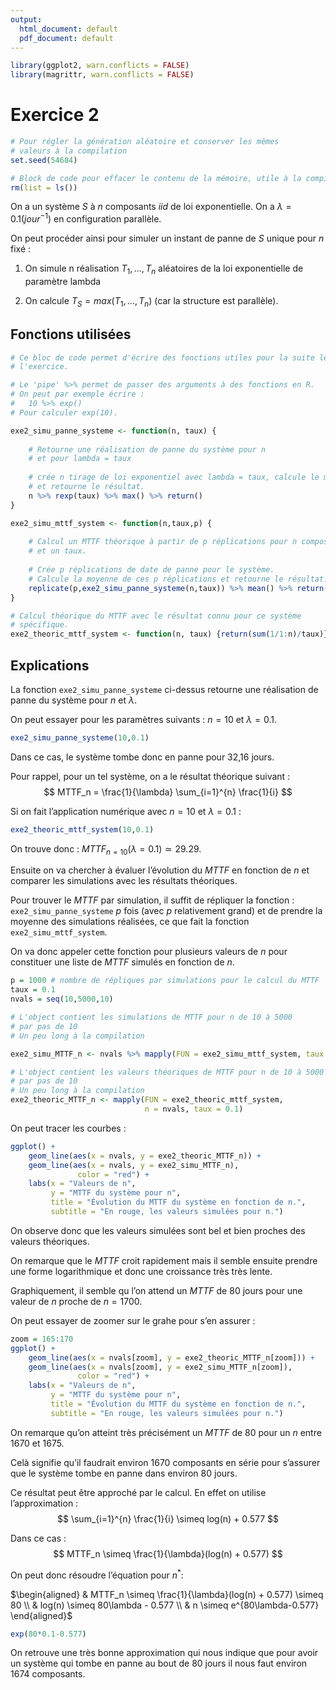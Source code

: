```yaml
---
output:
  html_document: default
  pdf_document: default
---
```

```r
library(ggplot2, warn.conflicts = FALSE)
library(magrittr, warn.conflicts = FALSE)
```

\newpage

# Exercice 2

```r
# Pour régler la génération aléatoire et conserver les mêmes
# valeurs à la compilation
set.seed(54684)

# Block de code pour effacer le contenu de la mémoire, utile à la compilation
rm(list = ls())
```


On a un système $S$ à $n$ composants $iid$ de loi exponentielle.
On a $\lambda = 0.1(jour^{-1})$ en configuration parallèle.

On peut procéder ainsi pour simuler un instant de panne de $S$ unique pour $n$ fixé :

1. On simule n réalisation $T_1,...,T_n$ aléatoires de la loi exponentielle
de paramètre lambda

2. On calcule $T_S = max(T_1,...,T_n)$ (car la structure est parallèle).

## Fonctions utilisées

```r

# Ce bloc de code permet d'écrire des fonctions utiles pour la suite le
# l'exercice.

# Le 'pipe' %>% permet de passer des arguments à des fonctions en R.
# On peut par exemple écrire :
#   10 %>% exp()
# Pour calculer exp(10).

exe2_simu_panne_systeme <- function(n, taux) {
    
    # Retourne une réalisation de panne du système pour n
    # et pour lambda = taux
    
    # crée n tirage de loi exponentiel avec lambda = taux, calcule le maximum
    # et retourne le résultat.
    n %>% rexp(taux) %>% max() %>% return()
}

exe2_simu_mttf_system <- function(n,taux,p) {
    
    # Calcul un MTTF théorique à partir de p réplications pour n composants
    # et un taux.
    
    # Crée p réplications de date de panne pour le système.
    # Calcule la moyenne de ces p réplications et retourne le résultat.
    replicate(p,exe2_simu_panne_systeme(n,taux)) %>% mean() %>% return()
}

# Calcul théorique du MTTF avec le résultat connu pour ce système
# spécifique.
exe2_theoric_mttf_system <- function(n, taux) {return(sum(1/1:n)/taux)}
```

## Explications

La fonction `exe2_simu_panne_systeme` ci-dessus retourne une réalisation de panne du système pour
$n$ et $\lambda$.

On peut essayer pour les paramètres suivants : $n=10$ et $\lambda=0.1$.
```r
exe2_simu_panne_systeme(10,0.1)
```

Dans ce cas, le système tombe donc en panne pour 32,16 jours.

Pour rappel, pour un tel système, on a le résultat théorique
suivant :
$$
MTTF_n = \frac{1}{\lambda} \sum_{i=1}^{n} \frac{1}{i}
$$

Si on fait l'application numérique avec $n=10$ et $\lambda=0.1$ :
```r
exe2_theoric_mttf_system(10,0.1)
```
On trouve donc : $MTTF_{n=10} (\lambda = 0.1) \simeq 29.29$.

Ensuite on va chercher à évaluer l'évolution du $MTTF$ en fonction de $n$
et comparer
les simulations avec les résultats théoriques.

Pour trouver le $MTTF$ par simulation, il suffit de répliquer la fonction :
`exe2_simu_panne_systeme` $p$ fois (avec $p$ relativement grand) et de prendre la
moyenne des simulations réalisées, ce que fait la fonction `exe2_simu_mttf_system`.

On va donc appeler cette fonction pour plusieurs valeurs de $n$ pour constituer
une liste de $MTTF$ simulés en fonction de $n$.

```r
p = 1000 # nombre de répliques par simulations pour le calcul du MTTF
taux = 0.1
nvals = seq(10,5000,10)

# L'object contient les simulations de MTTF pour n de 10 à 5000
# par pas de 10 
# Un peu long à la compilation

exe2_simu_MTTF_n <- nvals %>% mapply(FUN = exe2_simu_mttf_system, taux = taux, p = p)

# L'object contient les valeurs théoriques de MTTF pour n de 10 à 5000
# par pas de 10
# Un peu long à la compilation
exe2_theoric_MTTF_n <- mapply(FUN = exe2_theoric_mttf_system,
                              n = nvals, taux = 0.1)
```

On peut tracer les courbes :
```r
ggplot() +
    geom_line(aes(x = nvals, y = exe2_theoric_MTTF_n)) +
    geom_line(aes(x = nvals, y = exe2_simu_MTTF_n),
               color = "red") + 
    labs(x = "Valeurs de n",
         y = "MTTF du système pour n",
         title = "Évolution du MTTF du système en fonction de n.",
         subtitle = "En rouge, les valeurs simulées pour n.")
```

On observe donc que les valeurs simulées sont bel et bien proches des valeurs
théoriques.

On remarque que le $MTTF$ croit rapidement mais il semble ensuite prendre
une forme logarithmique et donc une croissance très très lente.

Graphiquement, il semble qu l'on attend un $MTTF$ de 80 jours pour une valeur
de $n$ proche de $n=1700$.

On peut essayer de zoomer sur le grahe pour s'en assurer :
```r
zoom = 165:170
ggplot() +
    geom_line(aes(x = nvals[zoom], y = exe2_theoric_MTTF_n[zoom])) +
    geom_line(aes(x = nvals[zoom], y = exe2_simu_MTTF_n[zoom]),
               color = "red") + 
    labs(x = "Valeurs de n",
         y = "MTTF du système pour n",
         title = "Évolution du MTTF du système en fonction de n.",
         subtitle = "En rouge, les valeurs simulées pour n.")
```

On remarque qu'on atteint très précisément un $MTTF$ de 80 pour un $n$ entre 1670 et 1675.

Celà signifie qu'il faudrait environ 1670 composants en série pour s'assurer que le 
système tombe en panne dans environ 80 jours.

Ce résultat peut être approché par le calcul. En effet on utilise
l'approximation :
$$
\sum_{i=1}^{n} \frac{1}{i} \simeq log(n) + 0.577
$$

Dans ce cas :
$$
MTTF_n \simeq \frac{1}{\lambda}(log(n) + 0.577)
$$

On peut donc résoudre l'équation pour $n^*$:

$\begin{aligned}
    & MTTF_n \simeq \frac{1}{\lambda}(log(n) + 0.577) \simeq 80 \\
    & log(n) \simeq 80\lambda - 0.577 \\
    & n \simeq e^{80\lambda-0.577}
\end{aligned}$

```r
exp(80*0.1-0.577)
```

On retrouve une très bonne approximation qui nous indique que pour avoir un système
qui tombe en panne au bout de 80 jours il nous faut environ 1674 composants.
